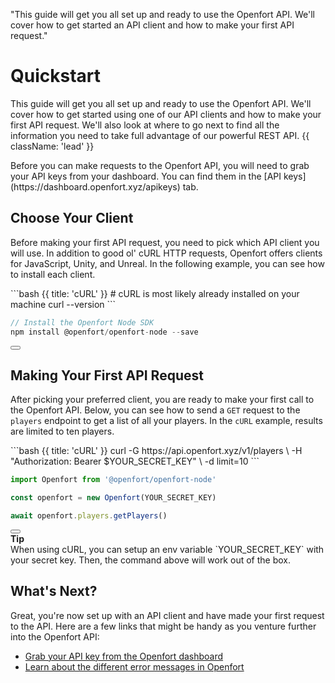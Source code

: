   "This guide will get you all set up and ready to use the Openfort API. We'll cover how to get started an API client and how to make your first API request."

# Quickstart

This guide will get you all set up and ready to use the Openfort API. We'll cover how to get started using one of our API clients and how to make your first API request. We'll also look at where to go next to find all the information you need to take full advantage of our powerful REST API. {{ className: 'lead' }}

<Note>
  Before you can make requests to the Openfort API, you will need to grab your API keys from your dashboard.
  You can find them in the [API keys](https://dashboard.openfort.xyz/apikeys) tab.
</Note>

## Choose Your Client

Before making your first API request, you need to pick which API client you will use. In addition to good ol' cURL HTTP requests, Openfort offers clients for JavaScript, Unity, and Unreal. In the following example, you can see how to install each client.

<CodeGroup >
  ```bash {{ title: 'cURL' }}
  # cURL is most likely already installed on your machine
  curl --version
  ```

  ```js {{ language: 'js', title: 'Node.js' }}
  // Install the Openfort Node SDK
  npm install @openfort/openfort-node --save
  ```
</CodeGroup>

<div className="not-prose">
  <Button
    href="/libraries"
    variant="text"
    arrow="right"
    children="Check out our list of first-party SDKs"
  />
</div>

## Making Your First API Request

After picking your preferred client, you are ready to make your first call to the Openfort API.
Below, you can see how to send a `GET` request to the `players` endpoint to get a list of all your players.
In the `cURL` example, results are limited to ten players.

<CodeGroup tag="GET" label="/v1/players">
  ```bash {{ title: 'cURL' }}
  curl -G https://api.openfort.xyz/v1/players \
    -H "Authorization: Bearer $YOUR_SECRET_KEY" \
    -d limit=10
  ```

  ```js {{ title: 'Node.js' }}
  import Openfort from '@openfort/openfort-node'

  const openfort = new Openfort(YOUR_SECRET_KEY)

  await openfort.players.getPlayers()
  ```
</CodeGroup>

<div className="not-prose">
  <Button
    href="/api/players"
    variant="text"
    arrow="right"
    children="Read the docs for the players endpoint"
  />
</div>

<Note>
  <strong>Tip</strong>
  <br /> When using cURL, you can setup an env variable `YOUR_SECRET_KEY` with your secret key. Then, the command above will work out of the box.
</Note>

## What's Next?

Great, you're now set up with an API client and have made your first request to the API. Here are a few links that might be handy as you venture further into the Openfort API:

- [Grab your API key from the Openfort dashboard](https://dashboard.openfort.xyz/apikeys)
- [Learn about the different error messages in Openfort](/api/errors)
